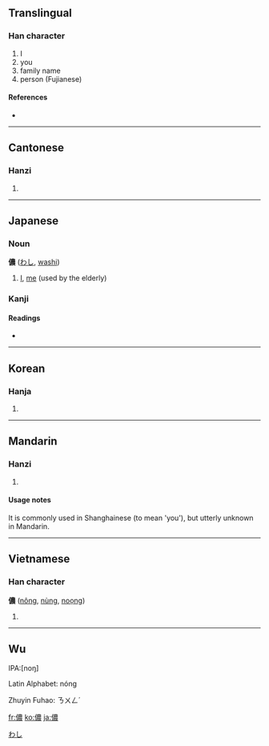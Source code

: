 {{also|侬}}
==Translingual==

===Han character===
{{Han char|rn=9|rad=人|as=13|sn=15|four=2523<sub>2</sub>|canj=人廿田女 (OTWV)}}

# I
# you
# family name
# person (Fujianese)

====References====
* {{Han ref|kx=0118.250|dkj=01176|dj=0251.090|hdz=10225.040|uh=5102|ud=20738|bh=BBFA|bd=48122}}

----

==Cantonese==

===Hanzi===
{{yue-hanzi|jyut=|y=nung4}}

# {{defn|Cantonese|sort=人13}}

----

==Japanese==

===Noun===
'''儂''' ([[わし]], [[washi]])

# [[I]], [[me]] (used by the elderly)

===Kanji===
{{ja-kanji|grade=|rs=人13}}

====Readings====
* {{ja-readings|on=[[どう]] ([[dō]]), [[のう]] ([[nō]])|kun=[[わし]] ([[washi]])}}

[[Category:Japanese nouns|わし]]

----

==Korean==

===Hanja===
{{ko-hanja|hangeul=농|rv=nong|mr=nong}}

# {{defn|Korean|sort=人13}}

----

==Mandarin==

===Hanzi===
{{cmn-hanzi|sim=侬|pin=[[nóng]] ([[nong2]])|wg=nung<sup>2</sup>}}

# {{defn|Mandarin|sort=人13}}

====Usage notes====
It is commonly used in Shanghainese (to mean 'you'), but utterly unknown in Mandarin.

----

==Vietnamese==

===Han character===
'''儂''' ([[nông]], [[nùng]], [[noọng]])

# {{defn|Vietnamese|sort=人13}}

----

==Wu==
{{zh-attention}}
IPA:[noŋ]

Latin Alphabet: nóng

Zhuyin Fuhao: ㄋㄨㄥˊ

[[fr:儂]]
[[ko:儂]]
[[ja:儂]]